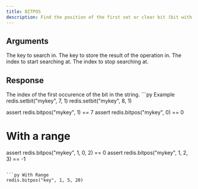 ```yaml
---
title: BITPOS
description: Find the position of the first set or clear bit (bit with a value of 1 or 0) in a Redis string key. 
---
```


## Arguments

<ParamField body="key" type="str" required>
    The key to search in.
</ParamField>

<ParamField body="bit" type="0 | 1" required>
    The key to store the result of the operation in.
</ParamField>

<ParamField body="start" type="int" >
   The index to start searching at.
   </ParamField>

<ParamField body="end" type="int" >
   The index to stop searching at.
   </ParamField>

## Response

<ResponseField type="integer" required>
  The index of the first occurence of the bit in the string.
</ResponseField>

<RequestExample>
```py Example
redis.setbit("mykey", 7, 1)
redis.setbit("mykey", 8, 1)

assert redis.bitpos("mykey", 1) == 7
assert redis.bitpos("mykey", 0) == 0

# With a range
assert redis.bitpos("mykey", 1, 0, 2) == 0
assert redis.bitpos("mykey", 1, 2, 3) == -1
```

```py With Range
redis.bitpos("key", 1, 5, 20)
```

</RequestExample>
